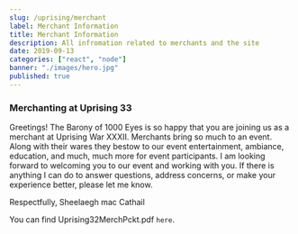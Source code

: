 ```yaml
---
slug: /uprising/merchant
label: Merchant Information
title: Merchant Information
description: All infromation related to merchants and the site
date: 2019-09-13
categories: ["react", "node"]
banner: "./images/hero.jpg"
published: true
---
```


### Merchanting at Uprising 33

Greetings! The Barony of 1000 Eyes is so happy that you are joining us as a merchant at Uprising War XXXII. Merchants bring so much to an event. Along with their wares they bestow to our event entertainment, ambiance, education, and much, much more for event participants. I am looking forward to welcoming you to our event and working with you. If there is anything I can do to answer questions, address concerns, or make your experience better, please let me know.

Respectfully,
Sheelaegh mac Cathail

You can find Uprising32MerchPckt.pdf `here`.

<!--
```jsx
import React from "react"
import { ThemeProvider } from "theme-ui"
import theme from "./theme"

export default props => <a>UprisingMerchPckt.pdf</a>
```

<a>UprisingMerchPckt.pdf</a> -->
